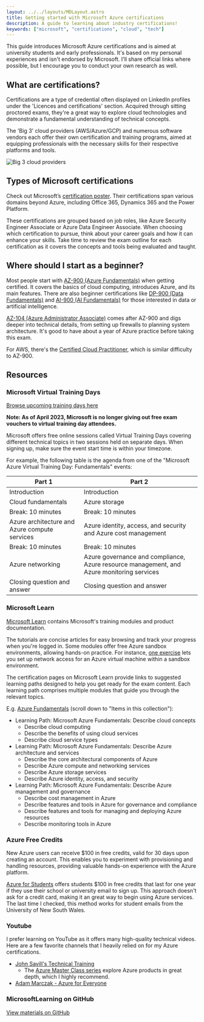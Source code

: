 ```yaml
---
layout: ../../layouts/MDLayout.astro
title: Getting started with Microsoft Azure certifications
description: A guide to learning about industry certifications!
keywords: ["microsoft", "certifications", "cloud", "tech"]
---
```


This guide introduces Microsoft Azure certifications and is aimed at university students and early professionals. It's based on my personal experiences and isn't endorsed by Microsoft. I'll share official links where possible, but I encourage you to conduct your own research as well.

## What are certifications?

Certifications are a type of credential often displayed on LinkedIn profiles under the 'Licences and certifications' section. Acquired through sitting proctored exams, they're a great way to explore cloud technologies and demonstrate a fundamental understanding of technical concepts.

The 'Big 3' cloud providers (AWS/Azure/GCP) and numerous software vendors each offer their own certification and training programs, aimed at equipping professionals with the necessary skills for their respective platforms and tools.

![Big 3 cloud providers](https://blogs.vmware.com/cloudhealth/files/2018/12/Screen-Shot-2022-05-27-at-10.28.46-AM-576x324.png)

## Types of Microsoft certifications

Check out Microsoft’s [certification poster](https://aka.ms/traincertposter). Their certifications span various domains beyond Azure, including Office 365, Dynamics 365 and the Power Platform.

These certifications are grouped based on job roles, like Azure Security Engineer Associate or Azure Data Engineer Associate. When choosing which certification to pursue, think about your career goals and how it can enhance your skills. Take time to review the exam outline for each certification as it covers the concepts and tools being evaluated and taught.

## Where should I start as a beginner?

Most people start with [AZ-900 (Azure Fundamentals)](https://learn.microsoft.com/en-us/credentials/certifications/azure-fundamentals/) when getting certified. It covers the basics of cloud computing, introduces Azure, and its main features. There are also beginner certifications like [DP-900 (Data Fundamentals)](https://learn.microsoft.com/en-us/credentials/certifications/azure-data-fundamentals/) and [AI-900 (AI Fundamentals)](https://learn.microsoft.com/en-us/credentials/certifications/azure-ai-fundamentals/) for those interested in data or artificial intelligence.

[AZ-104 (Azure Administrator Associate)](https://learn.microsoft.com/en-us/credentials/certifications/azure-administrator/) comes after AZ-900 and digs deeper into technical details, from setting up firewalls to planning system architecture. It's good to have about a year of Azure practice before taking this exam.

For AWS, there's the [Certified Cloud Practitioner](https://aws.amazon.com/certification/certified-cloud-practitioner/), which is similar difficulty to AZ-900.

## Resources

### Microsoft Virtual Training Days

[Browse upcoming training days here](https://events.microsoft.com/en-us/mvtd?language=English)

**Note: As of April 2023, Microsoft is no longer giving out free exam vouchers to virtual training day attendees.**

Microsoft offers free online sessions called Virtual Training Days covering different technical topics in two sessions held on separate days. When signing up, make sure the event start time is within your timezone.

For example, the following table is the agenda from one of the "Microsoft Azure Virtual Training Day: Fundamentals" events:

| Part 1                                    | Part 2                                           |
|-------------------------------------------|---------------------------------------------------|
| Introduction                              | Introduction                                      |
| Cloud fundamentals                        | Azure storage                                     |
| Break: 10 minutes                         | Break: 10 minutes                                 |
| Azure architecture and Azure compute services | Azure identity, access, and security and Azure cost management |
| Break: 10 minutes                         | Break: 10 minutes                                 |
| Azure networking                          | Azure governance and compliance, Azure resource management, and Azure monitoring services |
| Closing question and answer               | Closing question and answer                        |

### Microsoft Learn

[Microsoft Learn](https://learn.microsoft.com/en-us/training/browse/?products=azure) contains Microsoft's training modules and product documentation.

The tutorials are concise articles for easy browsing and track your progress when you're logged in. Some modules offer free Azure sandbox environments, allowing hands-on practice. For instance, [one exercise](https://learn.microsoft.com/en-us/training/modules/describe-azure-compute-networking-services/9-exercise-configure-network-access) lets you set up network access for an Azure virtual machine within a sandbox environment.

The certification pages on Microsoft Learn provide links to suggested learning paths designed to help you get ready for the exam content. Each learning path comprises multiple modules that guide you through the relevant topics.

E.g. [Azure Fundamentals](https://learn.microsoft.com/en-us/credentials/certifications/azure-fundamentals/) (scroll down to "Items in this collection"):
- Learning Path: Microsoft Azure Fundamentals: Describe cloud concepts
    - Describe cloud computing
    - Describe the benefits of using cloud services
    - Describe cloud service types
- Learning Path: Microsoft Azure Fundamentals: Describe Azure architecture and services
    - Describe the core architectural components of Azure
    - Describe Azure compute and networking services
    - Describe Azure storage services
    - Describe Azure identity, access, and security
- Learning Path: Microsoft Azure Fundamentals: Describe Azure management and governance
    - Describe cost management in Azure
    - Describe features and tools in Azure for governance and compliance
    - Describe features and tools for managing and deploying Azure resources
    - Describe monitoring tools in Azure

### Azure Free Credits

New Azure users can receive $100 in free credits, valid for 30 days upon creating an account. This enables you to experiment with provisioning and handling resources, providing valuable hands-on experience with the Azure platform.

[Azure for Students](https://azure.microsoft.com/en-au/free/students) offers students $100 in free credits that last for one year if they use their school or university email to sign up. This approach doesn't ask for a credit card, making it an great way to begin using Azure services. The last time I checked, this method works for student emails from the University of New South Wales.

### Youtube

I prefer learning on YouTube as it offers many high-quality technical videos. Here are a few favorite channels that I heavily relied on for my Azure certifications.

- [John Savill's Technical Training](https://www.youtube.com/c/NTFAQGuy)
    - The [Azure Master Class series](https://www.youtube.com/watch?v=BlSVX1WqTXk&list=PLlVtbbG169nGccbp8VSpAozu3w9xSQJoY) explore Azure products in great depth, which I highly recommend.
- [Adam Marczak - Azure for Everyone](https://www.youtube.com/c/Azure4Everyone)

### MicrosoftLearning on GitHub

[View materials on GitHub](https://github.com/MicrosoftLearning)
